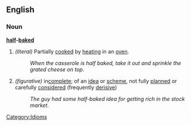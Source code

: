 ==English==

===Noun===
'''[[half]]-[[bake]]d'''
#''(literal)'' Partially [[cook]]ed by [[heat]]ing in an [[oven]].
#:''When the casserole is half baked, take it out and sprinkle the grated cheese on top.''
#''(figurative)'' in[[complete]]; of an [[idea]] or [[scheme]], not fully [[plan]]ned or carefully [[consider]]ed (frequently [[derisive]])
#:''The guy had some half-baked idea for getting rich in the stock market.''

[[Category:Idioms]]